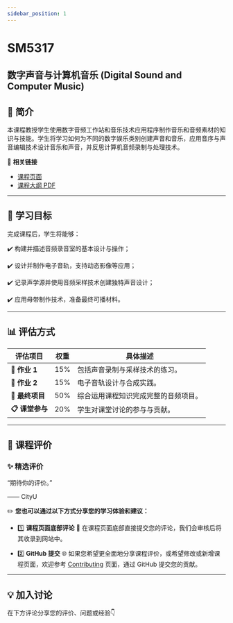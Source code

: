 ```yaml
---
sidebar_position: 1
---
```


# SM5317
## 数字声音与计算机音乐 (Digital Sound and Computer Music)

## **📘 简介**
本课程教授学生使用数字音频工作站和音乐技术应用程序制作音乐和音频素材的知识与技能。学生将学习如何为不同的数字娱乐类别创建声音和音乐，应用音序与声音编辑技术设计音乐和声音，并反思计算机音频录制与处理技术。

🔗 **相关链接**
- [课程页面](https://www.cityu.edu.hk/catalogue/pg/202425/course/SM5317.htm)
- [课程大纲 PDF](https://www.cityu.edu.hk/catalogue/pg/202425/course/SM5317.pdf)

---

## **🎯 学习目标**

完成课程后，学生将能够：

✔️ 构建并描述音频录音室的基本设计与操作；

✔️ 设计并制作电子音轨，支持动态影像等应用；

✔️ 记录声学源并使用音频采样技术创建独特声音设计；

✔️ 应用母带制作技术，准备最终可播材料。

---

## **📊 评估方式**

| **评估项目**          | **权重** | **具体描述**                                                                                       |
|----------------------|---------|---------------------------------------------------------------------------------------------------|
| **📂 作业 1**        | 15%      | 包括声音录制与采样技术的练习。                                                                      |
| **📂 作业 2**        | 15%      | 电子音轨设计与合成实践。                                                                            |
| **📂 最终项目**       | 50%      | 综合运用课程知识完成完整的音频项目。                                                                |
| **📋 课堂参与**       | 20%      | 学生对课堂讨论的参与与贡献。                                                                        |

---

## **💬 课程评价**

### ✨ **精选评价**
<div className={commentStyles.commentBox}>
    <p className={commentStyles.commentText}>
        “期待你的评价。”
    </p>
    <p className={commentStyles.commentAuthor}>—— CityU</p>
</div>

✏️ **您也可以通过以下方式分享您的学习体验和建议：**

- 1️⃣ **课程页面底部评论**
💬 在课程页面底部直接提交您的评论，我们会审核后将其收录到网站中。

- 2️⃣ **GitHub 提交**
🌐 如果您希望更全面地分享课程评价，或希望修改或新增课程页面，欢迎参考 [Contributing](https://penjc.github.io/CityU/contributing) 页面，通过 GitHub 提交您的贡献。

---

## **💡 加入讨论**

在下方评论分享您的评价、问题或经验👇
<Utterances />